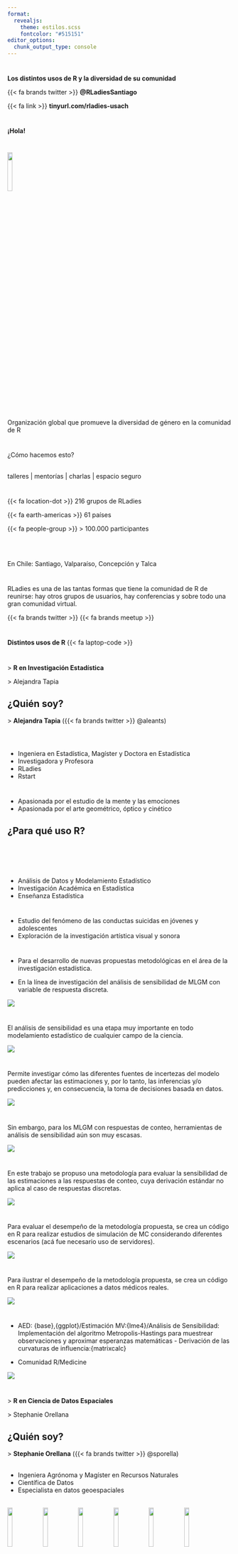 ```yaml
---
format: 
  revealjs:
    theme: estilos.scss
    fontcolor: "#515151"
editor_options: 
  chunk_output_type: console
---
```



# {.fondocalipso data-menu-title="Portada"}

::: mas-grande
**Los distintos usos de R y la diversidad de su comunidad**
:::

[{{< fa brands twitter >}} **@RLadiesSantiago**]{.grande}

{{< fa link >}} **tinyurl.com/rladies-usach**

# {background-color="#88398A" .ultra-grande .centrado}

**¡Hola!**

# {.centrado}

![](https://rladies.org/wp-content/uploads/2016/12/R-LadiesGlobal.png){width="15%"}

[Organización global que promueve la diversidad de género en la comunidad de R]{.mediano}

# {background-color="#88398A" .mas-grande .centrado}

¿Cómo hacemos esto?
<br/>
<br/>

::: {.r-fit-text}
talleres \| mentorías \| charlas \| espacio seguro
:::


# {background-color="#88398A"}

::: {.mas-grande}
{{< fa  location-dot >}} 216 grupos de RLadies

{{< fa  earth-americas >}} 61 países

{{< fa people-group >}} \> 100.000 participantes
:::
<br/>
<br/>

::: {.mediano}
En Chile: Santiago, Valparaíso, Concepción y Talca
:::

# {.mediano .centrado}

RLadies es una de las tantas formas que tiene la comunidad de R de reunirse: hay otros grupos de usuarios, hay conferencias y sobre todo una gran comunidad virtual.

::: {.ultra-grande}
{{< fa brands twitter >}} {{< fa brands meetup >}}
:::

# {.blanquicalipso}

::: {.r-fit-text .centrado}
**Distintos usos de R** {{< fa laptop-code >}}
:::

# {.fondocalipso}

::: {.r-fit-text .codigo}
\> **R en Investigación Estadística**

\> Alejandra Tapia 

:::

## ¿Quién soy?
\> **Alejandra Tapia** ({{< fa brands twitter >}} @aleants)
<br/>
<br/>

::: {layout="[1,1]"}

#
- Ingeniera en Estadística, Magíster y Doctora en Estadística
- Investigadora y Profesora
- RLadies
- Rstart 

#
- Apasionada por el estudio de la mente y las emociones
- Apasionada por el arte geométrico, óptico y cinético
:::

## ¿Para qué uso R?
<br/>
<br/>

::: {layout="[1,1]"}
#
- Análisis de Datos y Modelamiento Estadístico
- Investigación Académica en Estadística
- Enseñanza Estadística

#
- Estudio del fenómeno de las conductas suicidas en jóvenes y adolescentes 
- Exploración de la investigación artística visual y sonora

:::


# {}

::: {layout="[1,1]"}

- Para el desarrollo de nuevas propuestas metodológicas en el área de la investigación estadística.

- En la línea de investigación del análisis de sensibilidad de MLGM con variable de respuesta discreta.

![](img/image_paper.png)

:::


# {}

::: {layout="[1,1]"}

El análisis de sensibilidad es una etapa muy importante en todo modelamiento estadístico de cualquier campo de la ciencia.

![](img/image_paper.png)

:::


# {}

::: {layout="[1,1]"}

Permite investigar cómo las diferentes fuentes de incertezas del modelo pueden afectar las estimaciones y, por lo tanto, las inferencias y/o predicciones y, en consecuencia, la toma de decisiones basada en datos. 

![](img/image_paper.png)

:::


# {}

::: {layout="[1,1]"}

Sin embargo, para los MLGM con respuestas de conteo, herramientas de análisis de sensibilidad aún son muy escasas.

![](img/image_paper.png)

:::


# {}

::: {layout="[1,1]"}

En este trabajo se propuso una metodología para evaluar la sensibilidad de las estimaciones a las respuestas de conteo, cuya derivación estándar no aplica al caso de respuestas discretas. 

![](img/image_paper.png)

:::

# {}

::: {layout="[1,1]"}

Para evaluar el desempeño de la metodología propuesta, se crea un código en R para realizar estudios de simulación de MC considerando diferentes escenarios (acá fue necesario uso de servidores).

![](img/image_paper.png)

:::



# {}

::: {layout="[2,1]"}

Para ilustrar el desempeño de la metodología propuesta, se crea un código en R para realizar aplicaciones a datos médicos reales.

![](img/r-med-2021-hex-sticker.png)

:::

# {}

::: {layout="[2,1]"}

- AED: {base},{ggplot}/Estimación MV:{lme4}/Análisis de Sensibilidad: Implementación del algoritmo Metropolis-Hastings para muestrear observaciones y aproximar esperanzas matemáticas - Derivación de las curvaturas de influencia:{matrixcalc}

- Comunidad R/Medicine

![](img/r-med-2021-hex-sticker.png)

:::


# {.fondocalipso}

::: {.r-fit-text .codigo}
\> **R en Ciencia de Datos Espaciales**

\> Stephanie Orellana

:::


## ¿Quién soy?
\> **Stephanie Orellana** ({{< fa brands twitter >}} @sporella)
<br/>
<br/>

-   Ingeniera Agrónoma y Magíster en Recursos Naturales
-   Científica de Datos
-   Especialista en datos geoespaciales
<br/>
<br/>


![](https://github.com/sporella/30daymap/raw/master/plots/20_expectativas.png){width="15%"} ![](https://github.com/sporella/30daymap/raw/master/plots/29_gfs.gif){width="15%"} ![](https://github.com/sporella/30daymap/raw/master/plots/21_20lagos.png){width="15%"} ![](https://github.com/sporella/30daymap/raw/master/plots/13_humedadsuelo.png){width="15%"} ![](https://github.com/sporella/30daymap/raw/master/plots/10_paradas.png){width="15%"} ![](https://github.com/sporella/30daymap/raw/master/plots/14_anomalias.png){width="15%"}

## ¿Para qué uso R?

::: {layout="[1,1]"}

-   Limpieza y transformación de datos
-   Visualización
-   Modelación

#
-   Procesamiento geoespacial y mapas
-   Aplicaciones interactivas
-   Reportes automáticos
-   Automatización de tareas
:::

![](https://github.com/sporella/30daymap/raw/master/plots/20_expectativas.png){width="15%"} ![](https://github.com/sporella/30daymap/raw/master/plots/29_gfs.gif){width="15%"} ![](https://github.com/sporella/30daymap/raw/master/plots/21_20lagos.png){width="15%"} ![](https://github.com/sporella/30daymap/raw/master/plots/13_humedadsuelo.png){width="15%"} ![](https://github.com/sporella/30daymap/raw/master/plots/10_paradas.png){width="15%"} ![](https://github.com/sporella/30daymap/raw/master/plots/14_anomalias.png){width="15%"}

## Paquetes que más utilizo

::: {layout="[[1,1],[1,1]]" layout-valign="center"}

# Ciencia de datos
![](img/tidyverse.png){width="15%"}

# Datos Espaciales
![](https://user-images.githubusercontent.com/520851/34887433-ce1d130e-f7c6-11e7-83fc-d60ad4fae6bd.gif)
![](https://rspatial.github.io/terra/reference/figures/logo.png){width="35%"}
![](https://r-spatial.github.io/rgee/logo.png){width="40%"}
![](https://github.com/tim-salabim/mvl/raw/cstriestohelp/imagery/animated/box_anim.gif?raw=true){width="50%"}

:::

## Habilidades/conocimientos necesarios
<br/>

- Geografía
- Matemática/álgebra
- Estadística
- Habilidad para aprender otros lenguajes de programación
- Creatividad
- Habilidades comunicativas
- Paciencia

# {.fondocalipso}

::: {.mas-grande .codigo}
\> **R en Lingüística**

\> Riva Quiroga 

:::

## ¿Quién soy?
\> **Riva Quiroga** ({{< fa brands twitter >}} @rivaquiroga)
<br/>
<br/>
<br/>
<br/>
<br/>

Soy lingüista. 



## ¿Para qué uso R?
<br/>
<br/>

::: {.mediano}
[**\> investigar cómo los seres humanos nos comunicamos**]{.calipso}
:::
<br/>

::: {.mediano .fragment}
Lingüística de corpus, lingüística computacional, minería de textos, procesamiento del lenguaje natural.
:::

# {}

::: {layout="[1,1]"}
![](img/diario-sesion.png)

# 
::: {.micro}
:::

:::


# {}

::: {layout="[1,1]"}
![](img/diario-sesion.png)

# 

:::{.micro}
<br/>
<br/>
<br/>
<br/>
<br/>
<br/>
<br/>
<br/>
Conciudadanos del Senado i de la Cámara de Diputados,
Merced a los favores que la Divina Providencia ha seguido dispensando a la República, esta ha continuado su marcha de progreso interior, i se ha mantenido en paz con todas las naciones.
Me congratulo de anunciaros que considero removidos los obstáculos que contrariaban el restablecimiento de una amistosa i cordial intelijencia con España.
Las dificultades que desgraciadamente habian surjido entre los dos países, perturbando momentáneamente sus buenas relaciones, han arribado a un desenlace no menos honroso que satisfactorio para ambos. Espero que mediante él, esas relaciones ganaran en intimidad, estension i firmeza.
El primitivo i verdadero oríjen de tales dificultades no os es desconocido. Bien sabéis que la ocupación de las islas de Chincha por las fuerzas navales de Su Majestad Católica, los principios proclamados para ello por sus ajentes, i la manera como se llevó a efecto, despertaron en América una excitación jeneral, e impusieron al Gobierno de Chile la necesidad...
:::

:::

# {}

::: {layout="[1,1]"}
![](img/diario-sesion.png)

# 

:::{.micro}
<br/>
<br/>
<br/>
<br/>
<br/>
<br/>
<br/>
<br/>
Conciudadanos del Senado i de la Cámara de Diputados,
Merced a los favores que la Divina Providencia [ha seguido dispensando]{.rosa} a la República, esta [ha continuado]{.rosa} su marcha de progreso interior, i [se ha mantenido]{.rosa} en paz con todas las naciones.
[Me congratulo]{.rosa} de anunciaros que [considero]{.rosa} removidos los obstáculos que [contrariaban]{.rosa} el restablecimiento de una amistosa i cordial intelijencia con España.
Las dificultades que desgraciadamente [habian surjido]{.rosa} entre los dos países, [perturbando]{.rosa} momentáneamente sus buenas relaciones, [han arribado]{.rosa} a un desenlace no menos honroso que satisfactorio para ambos. [Espero]{.rosa} que mediante él, esas relaciones [ganaran]{.rosa} en intimidad, estension i firmeza.
El primitivo i verdadero oríjen de tales dificultades no os [es]{.rosa} desconocido. Bien [sabéis]{.rosa} que la ocupación de las islas de Chincha por las fuerzas navales de Su Majestad Católica, los principios [proclamados]{.rosa} para ello por sus ajentes, i la manera como [se llevó a efecto]{.rosa}, [despertaron]{.rosa} en América una excitación jeneral, e [impusieron]{.rosa} al Gobierno de Chile la necesidad...
:::

:::



# {}

```r
# echo: false

matrix(c(rep(0, each = 15), floor(runif(45, min = 0, max = 5)), rep(0, each = 10)),
  ncol = 5,
  nrow = 14,
  dimnames = list(paste("palabra", 1:14), paste("documento", 1:5)),
  byrow = TRUE
)
```

# {}

::: {layout="[1,1]"}
![](img/diario-sesion.png)

# 

:::{.micro}
<br/>
<br/>
<br/>
<br/>
<br/>
<br/>
<br/>
<br/>
Conciudadanos del Senado i de la Cámara de Diputados,
Merced a los favores que la Divina Providencia ha seguido dispensando a la República, esta ha continuado su marcha de progreso interior, i se ha mantenido en paz con todas las naciones.
Me congratulo de anunciaros que considero removidos los obstáculos que contrariaban el restablecimiento de una amistosa i cordial intelijencia con España.
Las dificultades que desgraciadamente habian surjido entre los dos países, perturbando momentáneamente sus buenas relaciones, han arribado a un desenlace no menos honroso que satisfactorio para ambos. Espero que mediante él, esas relaciones ganaran en intimidad, estension i firmeza.
El primitivo i verdadero oríjen de tales dificultades no os es desconocido. Bien sabéis que la ocupación de las islas de Chincha por las fuerzas navales de Su Majestad Católica, los principios proclamados para ello por sus ajentes, i la manera como se llevó a efecto, despertaron en América una excitación jeneral, e impusieron al Gobierno de Chile la necesidad...
:::

:::

# {}

::: {layout="[1,1]"}
![](img/diario-sesion.png)

# 

:::{.micro}
<br/>
<br/>
<br/>
<br/>
<br/>
<br/>
<br/>
<br/>
[Conciudadanos del Senado i de la Cámara de Diputados,
Merced a los favores que la Divina Providencia ha seguido dispensando a la República, esta ha continuado su marcha de progreso interior,]{.calipso-claro} [i se ha mantenido en paz con todas las naciones.
Me congratulo de anunciaros que considero removidos los obstáculos que contrariaban el restablecimiento de una amistosa i cordial intelijencia con España.
Las dificultades que desgraciadamente habian surjido entre los dos países, perturbando momentáneamente sus buenas relaciones, han arribado a un desenlace no menos honroso que satisfactorio para ambos. Espero que mediante él, esas relaciones ganaran en intimidad, estension i firmeza.
El primitivo i verdadero oríjen de tales dificultades no os es desconocido. Bien sabéis que la ocupación de las islas de Chincha por las fuerzas navales de Su Majestad Católica, los principios proclamados para ello por sus ajentes, i la manera como se llevó a efecto, despertaron en América una excitación jeneral, e impusieron al Gobierno de Chile la necesidad...]{.calipso}
:::

:::


# {}

![](img/interior-exterior.png)

## ¿Para qué uso R?
<br/>

::: {.mediano}
[**\> comunicar con datos**]{.calipso}
:::

::: {.mediano .fragment}
Usando R, enseño a otras personas a comunicar sus hallazgos a través de gráficos, reportes y presentaciones, y a crear flujos de trabajo con datos que sean reproducibles.
:::

::: {.fragment}
![](https://raw.githubusercontent.com/rstudio/hex-stickers/master/SVG/quarto.svg){width=15%}![](https://raw.githubusercontent.com/rstudio/hex-stickers/master/SVG/ggplot2.svg){width=15%}![](https://raw.githubusercontent.com/rstudio/hex-stickers/master/SVG/gt.svg){width=15%}![](https://raw.githubusercontent.com/rstudio/hex-stickers/master/SVG/usethis.svg){width=15%}![](https://raw.githubusercontent.com/rstudio/hex-stickers/master/SVG/renv.svg){width=15%}
:::

# {.fondocalipso}

::: {.r-fit-text .codigo}
\> **R en Ciencias del Suelo**

\> Sara Acevedo

:::

## ¿Quién soy?
\> **Sara Acevedo** ({{< fa brands twitter >}} @saryace)
<br/>

::: {layout="[[1], [2]]"}
# 

-   Químico mención Analítica y Ambiental
-   Master en Suelos y Biogeoquímica y Dr(c) Ciencias de la Ingeniería
-   Científica de Suelos
-   Especialista en física y química de suelos 


![](https://github.com/Saryace/minidiskR/blob/main/figures/plot_bysoilID_plot.png?raw=true){width="15%"} ![](https://raw.githubusercontent.com/Saryace/pario_datamanagement/master/figures/textural_triangle.png){width="19%"} ![](https://github.com/Saryace/pario_datamanagement/blob/master/figures/cute_psd.gif?raw=true){width="15%"}  ![](https://github.com/Saryace/pario_datamanagement/blob/master/figures/psd_plot.png?raw=true){width="20%"} ![](https://github.com/Saryace/mapa_urbano/blob/main/mapas/mapa_urbano.jpeg?raw=true){width="23%"}
:::



## ¿Para qué uso R?
::: {layout="[[1,1], [2]]"}
# 
* El suelo es un volumen tridimensional 
    + Análisis complejo (tiempo y espacio)
    + Uso de sensores de alta resolución

#
* Modelación de propiedades de suelo
  + Predicción en base propiedades más simples
*   Análisis de datos derivados de instrumentación (como dataloggers)

![](https://github.com/Saryace/minidiskR/blob/main/figures/plot_bysoilID_plot.png?raw=true){width="15%"} ![](https://raw.githubusercontent.com/Saryace/pario_datamanagement/master/figures/textural_triangle.png){width="19%"} ![](https://github.com/Saryace/pario_datamanagement/blob/master/figures/cute_psd.gif?raw=true){width="15%"}  ![](https://github.com/Saryace/pario_datamanagement/blob/master/figures/psd_plot.png?raw=true){width="20%"} ![](https://github.com/Saryace/mapa_urbano/blob/main/mapas/mapa_urbano.jpeg?raw=true){width="23%"}
:::




## Paquetes que más utilizo

::: {layout="[[1,1],[1,1]]" layout-valign="middle"}

# Modelación
![](https://tidymodels.tidymodels.org/logo.png){width="25%"}![](https://workflows.tidymodels.org/logo.png){width="25%"}![](https://broom.tidymodels.org/logo.png){width="25%"}

# Ciencias del Suelo
![](https://raw.githubusercontent.com/ncss-tech/aqp/master/misc/hexstickers/aqp_sticker_v2.png){width="32%"}
![](https://github.com/kaizadp/soilpalettes/raw/master/images/0-logo.png){width="35%"}
![](img/feldspar.png){width="50%"}
![](https://patchwork.data-imaginist.com/reference/figures/logo.png){width="30%"}

:::

## Habilidades/conocimientos necesarios
<br/>
<br/>

- Geología/Física/Química
- Matemática/estadística
- Tolerancia a la frustración
- Inglés PERO la comunidad en Español es grande

# {.fondocalipso data-menu-title="Fin"}

::: ultra-grande 
**¡Muchas gracias!**
:::

::: grande
{{< fa link >}} **tinyurl.com/rladies-usach**
:::

<br/>
<br/>
<br/>

::: grande
{{< fa brands twitter >}} **@RLadiesSantiago**
:::

::: grande
{{< fa brands meetup >}} **meetup.com/rladies-scl**
:::

